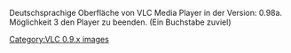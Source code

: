 Deutschsprachige Oberfläche von VLC Media Player in der Version: 0.98a. Möglichkeit 3 den Player zu beenden. (Ein Buchstabe zuviel)

[[Category:VLC 0.9.x images]]
